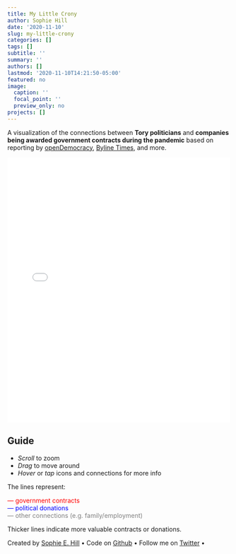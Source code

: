 ```yaml
---
title: My Little Crony
author: Sophie Hill
date: '2020-11-10'
slug: my-little-crony
categories: []
tags: []
subtitle: ''
summary: ''
authors: []
lastmod: '2020-11-10T14:21:50-05:00'
featured: no
image:
  caption: ''
  focal_point: ''
  preview_only: no
projects: []
---
```


A visualization of the connections between **Tory politicians** and **companies being awarded government contracts during the pandemic** based on reporting by [openDemocracy](https://www.opendemocracy.net/en/dark-money-investigations/), [Byline Times](https://bylinetimes.com/), and more.

<iframe style="border: 0; width:100%; height:600px; overflow:hidden;" src="/files/crony.html" title="My Little Crony"></iframe>
    
## Guide
- *Scroll* to zoom
- *Drag* to move around
- *Hover* or *tap* icons and connections for more info

The lines represent:

<span style="color: red;"> &horbar; government contracts</span> \
<span style="color: blue;">&horbar; political donations</span> \
<span style="color: grey;">&horbar; other connections (e.g. family/employment)</span> 

   
Thicker lines indicate more valuable contracts or donations.

Created by [Sophie E. Hill](https://sophie-e-hill.com/) &bull;
Code on [Github](https://github.com/sophieehill/my-little-crony) &bull;
Follow me on [Twitter](https://twitter.com/sophie_e_hill) &bull;
        



